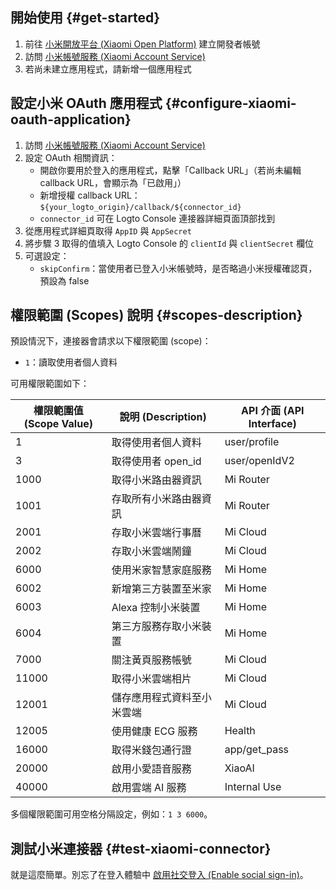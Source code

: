 ## 開始使用 \{#get-started}

1. 前往 [小米開放平台 (Xiaomi Open Platform)](https://dev.mi.com/) 建立開發者帳號
2. 訪問 [小米帳號服務 (Xiaomi Account Service)](https://dev.mi.com/passport/oauth2/applist)
3. 若尚未建立應用程式，請新增一個應用程式

## 設定小米 OAuth 應用程式 \{#configure-xiaomi-oauth-application}

1. 訪問 [小米帳號服務 (Xiaomi Account Service)](https://dev.mi.com/passport/oauth2/applist)
2. 設定 OAuth 相關資訊：
   - 開啟你要用於登入的應用程式，點擊「Callback URL」（若尚未編輯 callback URL，會顯示為「已啟用」）
   - 新增授權 callback URL：`${your_logto_origin}/callback/${connector_id}`
   - `connector_id` 可在 Logto Console 連接器詳細頁面頂部找到
3. 從應用程式詳細頁取得 `AppID` 與 `AppSecret`
4. 將步驟 3 取得的值填入 Logto Console 的 `clientId` 與 `clientSecret` 欄位
5. 可選設定：
   - `skipConfirm`：當使用者已登入小米帳號時，是否略過小米授權確認頁，預設為 false

## 權限範圍 (Scopes) 說明 \{#scopes-description}

預設情況下，連接器會請求以下權限範圍 (scope)：

- `1`：讀取使用者個人資料

可用權限範圍如下：

| 權限範圍值 (Scope Value) | 說明 (Description)         | API 介面 (API Interface) |
| ------------------------ | -------------------------- | ------------------------ |
| 1                        | 取得使用者個人資料         | user/profile             |
| 3                        | 取得使用者 open_id         | user/openIdV2            |
| 1000                     | 取得小米路由器資訊         | Mi Router                |
| 1001                     | 存取所有小米路由器資訊     | Mi Router                |
| 2001                     | 存取小米雲端行事曆         | Mi Cloud                 |
| 2002                     | 存取小米雲端鬧鐘           | Mi Cloud                 |
| 6000                     | 使用米家智慧家庭服務       | Mi Home                  |
| 6002                     | 新增第三方裝置至米家       | Mi Home                  |
| 6003                     | Alexa 控制小米裝置         | Mi Home                  |
| 6004                     | 第三方服務存取小米裝置     | Mi Home                  |
| 7000                     | 關注黃頁服務帳號           | Mi Cloud                 |
| 11000                    | 取得小米雲端相片           | Mi Cloud                 |
| 12001                    | 儲存應用程式資料至小米雲端 | Mi Cloud                 |
| 12005                    | 使用健康 ECG 服務          | Health                   |
| 16000                    | 取得米錢包通行證           | app/get_pass             |
| 20000                    | 啟用小愛語音服務           | XiaoAI                   |
| 40000                    | 啟用雲端 AI 服務           | Internal Use             |

多個權限範圍可用空格分隔設定，例如：`1 3 6000`。

## 測試小米連接器 \{#test-xiaomi-connector}

就是這麼簡單。別忘了在登入體驗中 [啟用社交登入 (Enable social sign-in)](https://docs.logto.io/connectors/social-connectors#enable-social-sign-in)。

